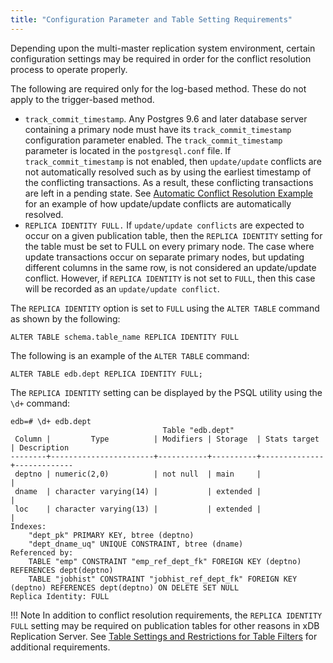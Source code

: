 ```yaml
---
title: "Configuration Parameter and Table Setting Requirements"
---
```


<div id="configuration_para_and_table_setting" class="registered_link"></div>

Depending upon the multi-master replication system environment, certain configuration settings may be required in order for the conflict resolution process to operate properly.

The following are required only for the log-based method. These do not apply to the trigger-based method.

-   `track_commit_timestamp`. Any Postgres 9.6 and later database server containing a primary node must have its `track_commit_timestamp` configuration parameter enabled. The `track_commit_timestamp` parameter is located in the `postgresql.conf` file. If `track_commit_timestamp` is not enabled, then `update/update` conflicts are not automatically resolved such as by using the earliest timestamp of the conflicting transactions. As a result, these conflicting transactions are left in a pending state. See [Automatic Conflict Resolution Example](07_auto_conflict_resolution_eg/#auto_conflict_resolution_eg) for an example of how update/update conflicts are automatically resolved.
-   `REPLICA IDENTITY FULL.` If `update/update conflicts` are expected to occur on a given publication table, then the `REPLICA IDENTITY` setting for the table must be set to FULL on every primary node. The case where update transactions occur on separate primary nodes, but updating different columns in the same row, is not considered an update/update conflict. However, if `REPLICA IDENTITY` is not set to `FULL`, then this case will be recorded as an `update/update conflict`.

The `REPLICA IDENTITY` option is set to `FULL` using the `ALTER TABLE` command as shown by the following:

```text
ALTER TABLE schema.table_name REPLICA IDENTITY FULL
```

The following is an example of the `ALTER TABLE` command:

```text
ALTER TABLE edb.dept REPLICA IDENTITY FULL;
```

The `REPLICA IDENTITY` setting can be displayed by the PSQL utility using the `\d+` command:

```text
edb=# \d+ edb.dept
                                  Table "edb.dept"
 Column |         Type          | Modifiers | Storage  | Stats target | Description
--------+-----------------------+-----------+----------+--------------+-------------
 deptno | numeric(2,0)          | not null  | main     |              |
 dname  | character varying(14) |           | extended |              |
 loc    | character varying(13) |           | extended |              |
Indexes:
    "dept_pk" PRIMARY KEY, btree (deptno)
    "dept_dname_uq" UNIQUE CONSTRAINT, btree (dname)
Referenced by:
    TABLE "emp" CONSTRAINT "emp_ref_dept_fk" FOREIGN KEY (deptno) REFERENCES dept(deptno)
    TABLE "jobhist" CONSTRAINT "jobhist_ref_dept_fk" FOREIGN KEY (deptno) REFERENCES dept(deptno) ON DELETE SET NULL
Replica Identity: FULL
```

!!! Note
    In addition to conflict resolution requirements, the `REPLICA IDENTITY FULL` setting may be required on publication tables for other reasons in xDB Replication Server. See [Table Settings and Restrictions for Table Filters](../../02_overview/02_replication_concepts_and_definitions/13_table_filters/#table_settings_and_restrictions_for_table_filters) for additional requirements.
